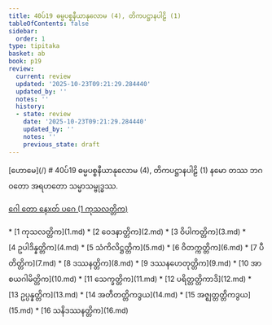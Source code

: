 ```yaml
---
title: 40ပ်19 ဓမ္မပစ္စနီယာနုလောမ (4), တိကပဋ္ဌာနပါဠိ (1)
tableOfContents: false
sidebar:
  order: 1
type: tipitaka
basket: ab
book: p19
review:
  current: review
  updated: '2025-10-23T09:21:29.284440'
  updated_by: ''
  notes: ''
  history:
  - state: review
    date: '2025-10-23T09:21:29.284440'
    updated_by: ''
    notes: ''
    previous_state: draft
---
```



<ReviewStatus review={frontmatter.review} showDetails={true} />

<HypothesisAnnotation frontmatter={frontmatter} />

<Paragraph type="center" book="p19">
[ဟောမေ](/)
</Paragraph>

<Paragraph type="center" book="p19">
# 40ပ်19 ဓမ္မပစ္စနီယာနုလောမ (4), တိကပဋ္ဌာနပါဠိ (1)
</Paragraph>

<Paragraph number="1" type="center" book="p19">
နမော တဿ ဘဂဝတော အရဟတော သမ္မာသမ္ဗုဒ္ဓဿ.

[ဂေါ တော နေxတ် ပဂေ (1 ကုသလတ္တိက)](1.md)



</Paragraph>

<TableOfContents book="p19" section="40">
* [1 ကုသလတ္တိက](1.md)
* [2 ဝေဒနာတ္တိက](2.md)
* [3 ဝိပါကတ္တိက](3.md)
* [4 ဥပါဒိန္နတ္တိက](4.md)
* [5 သံကိလိဋ္ဌတ္တိက](5.md)
* [6 ဝိတက္ကတ္တိက](6.md)
* [7 ပီတိတ္တိက](7.md)
* [8 ဒဿနတ္တိက](8.md)
* [9 ဒဿနဟေတုတ္တိက](9.md)
* [10 အာစယဂါမိတ္တိက](10.md)
* [11 သေက္ခတ္တိက](11.md)
* [12 ပရိတ္တတ္တိကာဒိ](12.md)
* [13 ဥပ္ပန္နတ္တိက](13.md)
* [14 အတီတတ္တိကဒွယ](14.md)
* [15 အဇ္ဈတ္တတ္တိကဒွယ](15.md)
* [16 သနိဒဿနတ္တိက](16.md)
</TableOfContents>